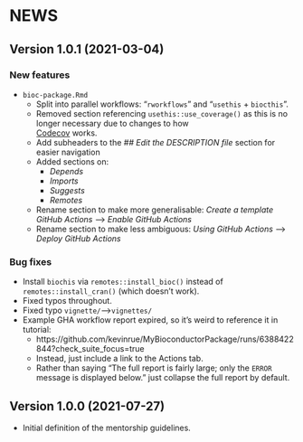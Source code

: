 # NEWS {#booknews}

## Version 1.0.1 (2021-03-04)

### New features

* `bioc-package.Rmd`
  - Split into parallel workflows: "`rworkflows`" and "`usethis` + `biocthis`".
  - Removed section referencing `usethis::use_coverage()` 
  as this is no longer necessary due to changes to how    
  [Codecov](https://about.codecov.io/) works.
  - Add subheaders to the *## Edit the DESCRIPTION file* section for easier navigation
  - Added sections on:
    - *Depends*
    - *Imports*
    - *Suggests*
    - *Remotes*
  - Rename section to make more generalisable: *Create a template GitHub Actions* --> *Enable GitHub Actions*
  - Rename section to make less ambiguous: *Using GitHub Actions* --> *Deploy GitHub Actions*
  
### Bug fixes

* Install `biochis` via `remotes::install_bioc()` 
  instead of `remotes::install_cran()` (which doesn't work).
* Fixed typos throughout.
* Fixed typo `vignette/`-->`vignettes/`
* Example GHA workflow report expired, so it's weird to reference it in tutorial:
  - https://github.com/kevinrue/MyBioconductorPackage/runs/6388422844?check_suite_focus=true
  - Instead, just include a link to the Actions tab.
  - Rather than saying "The full report is fairly large; only the `ERROR` message is displayed below."
    just collapse the full report by default.

## Version 1.0.0 (2021-07-27)

- Initial definition of the mentorship guidelines.
